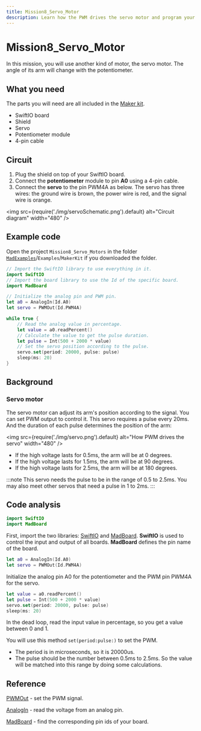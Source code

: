 ```yaml
---
title: Mission8_Servo_Motor
description: Learn how the PWM drives the servo motor and program your board in Swift to realize it.
---
```


# Mission8_Servo_Motor

In this mission, you will use another kind of motor, the servo motor. The angle of its arm will change with the potentiometer.



## What you need

The parts you will need are all included in the [Maker kit](../../overview/hardware/maker-kit).

- SwiftIO board
- Shield
- Servo
- Potentiometer module
- 4-pin cable


## Circuit

1. Plug the shield on top of your SwiftIO board.
2. Connect the **potentiometer** module to pin **A0** using a 4-pin cable.
3. Connect the **servo** to the pin PWM4A as below. The servo has three wires: the ground wire is brown, the power wire is red, and the signal wire is orange.

<img
  src={require('./img/servoSchematic.png').default}
  alt="Circuit diagram" width="480"
/>


## Example code

Open the project `Mission8_Servo_Motors` in the folder [`MadExamples`](https://github.com/madmachineio/MadExamples)/`Examples`/`MakerKit` if you downloaded the folder.

```swift
// Import the SwiftIO library to use everything in it.
import SwiftIO
// Import the board library to use the Id of the specific board.
import MadBoard

// Initialize the analog pin and PWM pin.
let a0 = AnalogIn(Id.A0) 
let servo = PWMOut(Id.PWM4A)

while true {
    // Read the analog value in percentage.
    let value = a0.readPercent() 
    // Calculate the value to get the pulse duration.
    let pulse = Int(500 + 2000 * value) 
    // Set the servo position according to the pulse.
    servo.set(period: 20000, pulse: pulse) 
    sleep(ms: 20)
}
```


<div className='row row--no-gutters'>
  <ReactPlayer
    url='https://youtu.be/s7iPlSygNh4'
    controls={true}
  />
</div>

## Background

### Servo motor

The servo motor can adjust its arm's position according to the signal. You can set PWM output to control it. This servo requires a pulse every 20ms. And the duration of each pulse determines the position of the arm:

<img
  src={require('./img/servo.png').default}
  alt="How PWM drives the servo" width="480"
/>

- If the high voltage lasts for 0.5ms, the arm will be at 0 degrees.
- If the high voltage lasts for 1.5ms, the arm will be at 90 degrees.
- If the high voltage lasts for 2.5ms, the arm will be at 180 degrees.

:::note
This servo needs the pulse to be in the range of 0.5 to 2.5ms. You may also meet other servos that need a pulse in 1 to 2ms.
:::

## Code analysis
```swift
import SwiftIO
import MadBoard
```
First, import the two libraries: [SwiftIO](https://madmachineio.github.io/SwiftIO/documentation/swiftio) and [MadBoard](https://github.com/madmachineio/MadBoards/blob/main/Sources/MadBoards/SwiftIOBoard.swift). **SwiftIO** is used to control the input and output of all boards. **MadBoard** defines the pin name of the board.


```swift
let a0 = AnalogIn(Id.A0)
let servo = PWMOut(Id.PWM4A)
```
Initialize the analog pin A0 for the potentiometer and the PWM pin PWM4A for the servo.

```swift
let value = a0.readPercent() 
let pulse = Int(500 + 2000 * value)
servo.set(period: 20000, pulse: pulse)
sleep(ms: 20)
```
In the dead loop, read the input value in percentage, so you get a value between 0 and 1.

You will use this method `set(period:pulse:)` to set the PWM. 
* The period is in microseconds, so it is 20000us. 
* The pulse should be the number between 0.5ms to 2.5ms. So the value will be matched into this range by doing some calculations.

## Reference

[PWMOut](https://madmachineio.github.io/SwiftIO/documentation/swiftio/pwmout) - set the PWM signal.

[AnalogIn](https://madmachineio.github.io/SwiftIO/documentation/swiftio/analogin) - read the voltage from an analog pin.

[MadBoard](https://github.com/madmachineio/MadBoards) - find the corresponding pin ids of your board.
